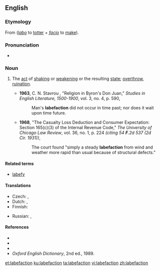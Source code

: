 {{was wotd|2009|May|29}}
==English==

===Etymology===
From {{etyl|la|en}} {{m|la|labefaciō}} (''[[labo]]'' to [[totter]] + ''[[facio]]'' to [[make]]).

===Pronunciation===
* {{a|US}} {{IPA|/ˌlæb.əˈfæk.ʃən/|lang=en}}

===Noun===
{{en-noun|-}}

# {{context|rare|lang=en}} The [[act]] of [[shake|shaking]] or [[weaken]]ing or the resulting [[state]]; [[overthrow]], [[ruination]].
#* '''1963''', C. N. Stavrou , "Religion in Byron's Don Juan," ''Studies in English Literature, 1500-1900'', vol. 3, no. 4, p. 590,
#*: Man's '''labefaction''' did not occur in time past; nor does it wait upon time future.
#* '''1968''', "The Casualty Loss Deduction and Consumer Expectation: Section 165(c)(3) of the Internal Revenue Code," ''The University of Chicago Law Review'', vol. 36, no. 1, p. 224 ''(citing 54 '''F'''.2d 537 (2d Cir. 1931))'',
#*: The court found "simply a steady '''labefaction''' from wind and weather more rapid than usual because of structural defects."

====Related terms====
* [[labefy]]

====Translations====
{{trans-top|act of shaking orweakening or the resulting state; overthrow, ruination}}
* Czech: {{t|cs|oslabení|n}}, {{t+|cs|pád|m}}
* Dutch: {{t+|nl|verzwakken}}, {{t|nl|aan het wankelen brengen}}
* Finnish: {{t|fi|horjuttaminen}}
{{trans-mid}}
* Russian: {{t+|ru|ослабле́ние|n}}, {{t+|ru|паде́ние|n}}
{{trans-bottom}}

====References====
* {{R:Webster 1828}}
* {{R:Webster 1913}}
* {{R:Dictionary.com}}
* ''Oxford English Dictionary'', 2nd ed., 1989.

[[et:labefaction]]
[[ku:labefaction]]
[[ta:labefaction]]
[[vi:labefaction]]
[[zh:labefaction]]